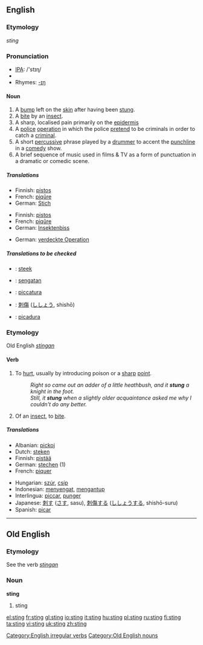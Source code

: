 {{wikipediadab}}
==English==

===Etymology===
{{OE.}} ''sting''

===Pronunciation===
*[[w:IPA|IPA]]: /'stɪɳ/
*{{audio|en-us-sting.ogg|Audio (US)}}
*Rhymes: [[Rhymes:English:-ɪŋ|-ɪŋ]]

{{rfc-level|Noun at L4+ not in L3 POS section}}

====Noun====
{{en-noun}}

# A [[bump]] left on the [[skin]] after having been [[stung]].
# A [[bite]] by an [[insect]].
# A sharp, localised pain primarily on the [[epidermis]]
# A [[police]] [[operation]] in which the police [[pretend]] to be criminals in order to catch a [[criminal]].
# A short [[percussive]] phrase played by a [[drummer]] to accent the [[punchline]] in a [[comedy]] show.
# A  brief sequence of music used in films & TV as a form of punctuation in a dramatic or comedic scene.

=====Translations=====
{{trans-top|bump on skin after having been stung}}
*Finnish: [[pistos]]
*French: [[piqûre]]
*German: [[Stich]] {{m}}
{{trans-mid}}
{{trans-bottom}}

{{trans-top|bite by an insect}}
*Finnish: [[pistos]]
*French: [[piqûre]]
*German: [[Insektenbiss]] {{m}}
{{trans-mid}}
{{trans-bottom}}

{{trans-top|police operation}}
*German: [[verdeckte Operation]] {{f}}
{{trans-mid}}
{{trans-bottom}}

=====Translations to be checked=====
{{checktrans}}
<!--Remove this section once all of the translations below have been moved into the tables above.-->
*{{ttbc|Dutch}}: [[steek]]
*{{ttbc|Indonesian}}: [[sengat|sengatan]]
*{{ttbc|Interlingua}}: [[piccatura]]
*{{ttbc|Japanese}}: [[刺傷]] ([[ししょう]], shishō)
*{{ttbc|Spanish}}: [[picadura]]

===Etymology===
Old English ''[[stingan]]''

====Verb====
{{en-verb|stings|stinging|stung|stung}}

# To [[hurt]], usually by introducing poison or a [[sharp]] [[point]].
#:''Right so came out an adder of a little heathbush, and it '''stung''' a knight in the foot.''
#:''Still, it '''stung''' when a slightly older acquaintance asked me why I couldn't do any better.''
# Of an [[insect]], to [[bite]].

=====Translations=====
{{top}}
*Albanian: [[pickoj]]
*Dutch: [[steken]]
*Finnish: [[pistää]]
*German: [[stechen]] (1)
*French: [[piquer]]
{{mid}}
*Hungarian: [[szúr]], [[csíp]]
*Indonesian: [[sengat|menyengat]], [[antup|mengantup]]
*Interlingua: [[piccar]], [[punger]]
*Japanese: [[刺す]] ([[さす]], sasu), [[刺傷]]する ([[ししょう]]する, shishō-suru)
*Spanish: [[picar]]
{{bottom}}

[[Category:English irregular verbs]]

----

==Old English==

===Etymology===
See the verb ''[[stingan]]''

===Noun===
'''sting'''

# sting

[[Category:Old English nouns]]

[[el:sting]]
[[fr:sting]]
[[gl:sting]]
[[io:sting]]
[[it:sting]]
[[hu:sting]]
[[pl:sting]]
[[ru:sting]]
[[fi:sting]]
[[ta:sting]]
[[vi:sting]]
[[uk:sting]]
[[zh:sting]]